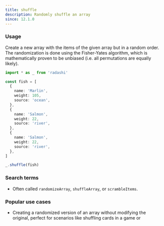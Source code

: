 ```yaml
---
title: shuffle
description: Randomly shuffle an array
since: 12.1.0
---
```


### Usage

Create a new array with the items of the given array but in a random order. The randomization is done using the Fisher-Yates algorithm, which is mathematically proven to be unbiased (i.e. all permutations are equally likely).

```ts
import * as _ from 'radashi'

const fish = [
  {
    name: 'Marlin',
    weight: 105,
    source: 'ocean',
  },
  {
    name: 'Salmon',
    weight: 22,
    source: 'river',
  },
  {
    name: 'Salmon',
    weight: 22,
    source: 'river',
  },
]

_.shuffle(fish)
```

### Search terms

- Often called `randomizeArray`, `shuffleArray`, or `scrambleItems`.

### Popular use cases

- Creating a randomized version of an array without modifying the original, perfect for scenarios like shuffling cards in a game or presenting items in a random order.
- Generating random permutations of datasets for testing or data analysis, ensuring unbiased sampling and unique configurations.
- Implementing randomized displays of content such as lists of products, images, or content in dynamic user interfaces.

